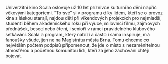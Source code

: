 Univerzitní kino Scala oslovuje už 10 let příznivce kulturního dění napříč věkovými kategoriemi. “To své” si v programu díky lidem, kteří se o provoz kina s láskou starají, najdou děti při víkendových projekcích pro nejmladší, studenti během akademického roku při výuce, milovníci filmu, zájmových přednášek, besed nebo čtení, i senioři v rámci pravidelného klubového setkávání. Scala a program, který nabízí a často i sama inspiruje, má fanoušky všude, jen ne na Magistrátu města Brna. Tomu chceme co největším počtem podpisů připomenout, že jde o místo s nezaměnitelnou atmosférou a početnou komunitou lidí, kteří za jeho zachování chtějí bojovat. 